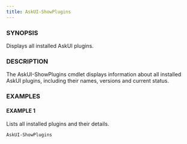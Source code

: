 ```yaml
---
title: AskUI-ShowPlugins
---
```



### SYNOPSIS

Displays all installed AskUI plugins.

### DESCRIPTION

The AskUI-ShowPlugins cmdlet displays information about all installed AskUI plugins,
including their names, versions and current status.

### EXAMPLES

#### EXAMPLE 1

Lists all installed plugins and their details.

```powershell
AskUI-ShowPlugins
```

